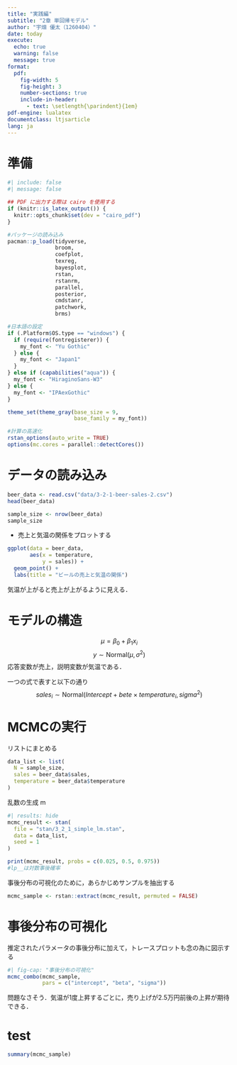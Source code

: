 ```yaml
---
title: "実践編"
subtitle: "2章 単回帰モデル"
author: "宇畑 優太（1260404）"
date: today
execute: 
  echo: true
  warning: false
  message: true
format: 
  pdf:
    fig-width: 5
    fig-height: 3
    number-sections: true
    include-in-header:
      - text: \setlength{\parindent}{1em}
pdf-engine: lualatex
documentclass: ltjsarticle 
lang: ja
---
```


# 準備

```r
#| include: false
#| message: false

## PDF に出力する際は cairo を使用する
if (knitr::is_latex_output()) {
  knitr::opts_chunk$set(dev = "cairo_pdf")
}

#パッケージの読み込み
pacman::p_load(tidyverse, 
               broom, 
               coefplot, 
               texreg,
               bayesplot,
               rstan,
               rstanrm,
               parallel,
               posterior,
               cmdstanr,
               patchwork,
               brms)

#日本語の設定
if (.Platform$OS.type == "windows") { 
  if (require(fontregisterer)) {
    my_font <- "Yu Gothic"
  } else {
    my_font <- "Japan1"
  }
} else if (capabilities("aqua")) {
  my_font <- "HiraginoSans-W3"
} else {
  my_font <- "IPAexGothic"
}

theme_set(theme_gray(base_size = 9,
                     base_family = my_font))

#計算の高速化
rstan_options(auto_write = TRUE) 
options(mc.cores = parallel::detectCores())
```







# データの読み込み

```r
beer_data <- read.csv("data/3-2-1-beer-sales-2.csv")
head(beer_data)
```

```r
sample_size <- nrow(beer_data)
sample_size
```
- 売上と気温の関係をプロットする
```r
ggplot(data = beer_data,
       aes(x = temperature,
           y = sales)) + 
  geom_point() +
  labs(title = "ビールの売上と気温の関係")
```
気温が上がると売上が上がるように見える．

# モデルの構造

$$
\mu = \beta_0  + \beta_1 x_i
$$
$$
y \sim \mbox{Normal}(\mu,\sigma^2)
$$
応答変数が売上，説明変数が気温である．

一つの式で表すと以下の通り
$$
sales_i \sim \mbox{Normal}(Intercept + bete \times temperature_i,sigma^2)
$$

# MCMCの実行

リストにまとめる
```r
data_list <- list(
  N = sample_size,
  sales = beer_data$sales,
  temperature = beer_data$temperature
)
```

乱数の生成
m
```r
#| results: hide
mcmc_result <- stan(
  file = "stan/3_2_1_simple_lm.stan",
  data = data_list,
  seed = 1
)
```


```r
print(mcmc_result, probs = c(0.025, 0.5, 0.975))
#lp__は対数事後確率
```
事後分布の可視化のために，あらかじめサンプルを抽出する
```r
mcmc_sample <- rstan::extract(mcmc_result, permuted = FALSE)
```

# 事後分布の可視化

推定されたパラメータの事後分布に加えて，トレースプロットも念の為に図示する
```r
#| fig-cap: "事後分布の可視化"
mcmc_combo(mcmc_sample,
           pars = c("intercept", "beta", "sigma"))
```

問題なさそう．気温が1度上昇するごとに，売り上げが2.5万円前後の上昇が期待できる．




# test


```r
summary(mcmc_sample)
```


































